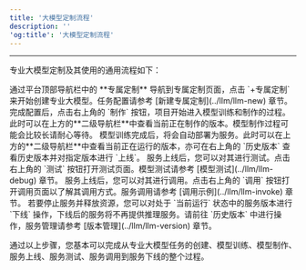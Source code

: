 ```yaml
---
title: '大模型定制流程'
description: ''
'og:title': '大模型定制流程'
---
```

---
专业大模型定制及其使用的通用流程如下：

<Steps>
  <Step title="新建专属定制">
    通过平台顶部导航栏中的 **专属定制** 导航到专属定制页面，点击 `+专属定制` 来开始创建专业大模型。任务配置请参考 [新建专属定制](../llm/llm-new) 章节。
  </Step>
  <Step title="模型制作">
    完成配置后，点击右上角的 `制作` 按钮，项目开始进入模型训练和制作的过程。此时可以在上方的**二级导航栏**中查看当前正在制作的版本。模型制作过程可能会比较长请耐心等待。
  </Step>
  <Step title="服务上线">
    模型训练完成后，将会自动部署为服务。此时可以在上方的**二级导航栏**中查看当前正在运行的版本，亦可在右上角的 `历史版本` 查看历史版本并对指定版本进行 `上线`。
  </Step>
  <Step title="服务测试">
    服务上线后，您可以对其进行测试。点击右上角的 `测试` 按钮打开测试页面。模型测试请参考 [模型测试](../llm/llm-debug) 章节。
  </Step>
  <Step title="服务调用">
    服务上线后，您可以对其进行调用。点击右上角的 `调用` 按钮打开调用页面以了解其调用方式。服务调用请参考 [调用示例](../llm/llm-invoke) 章节。
  </Step>
  <Step title="服务下线">
    若要停止服务并释放资源，您可以对处于 `当前运行` 状态中的服务版本进行 `下线` 操作，下线后的服务将不再提供推理服务。请前往 `历史版本` 中进行操作，服务管理请参考 [版本管理](../llm/llm-version) 章节。
  </Step>
</Steps>

通过以上步骤，您基本可以完成从专业大模型任务的创建、模型训练、模型制作、服务上线、服务测试、服务调用到服务下线的整个过程。
